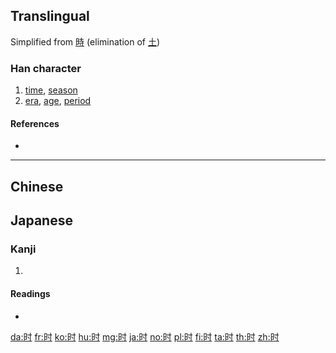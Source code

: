 {{also|時}}
==Translingual==
{{stroke order|strokes=7}}
{{stroke order|type=animate}}
Simplified from [[時]] (elimination of [[土]])

===Han character===
{{Han char|rn=72|rad=日|as=03|sn=7|four=|canj=ADI|ids=⿰日寸}}

# [[time]], [[season]]
# [[era]], [[age]], [[period]]

====References====
* {{Han ref|kx=0490.221|dkj=13772|dj=0851.220|hdz=21487.020|uh=65F6|ud=26102}}

----

==Chinese==
{{zh-see|時}}

==Japanese==

===Kanji===
{{ja-kanji|grade=|rs=日03}}

# {{defn|lang=ja|sort=日03}}

====Readings====
* {{ja-readings
|goon=[[じ]] (ji)
|kanon=[[し]] (shi)
|kun=[[とき]] (toki), [[これ]] (kore)}}


[[da:时]]
[[fr:时]]
[[ko:时]]
[[hu:时]]
[[mg:时]]
[[ja:时]]
[[no:时]]
[[pl:时]]
[[fi:时]]
[[ta:时]]
[[th:时]]
[[zh:时]]